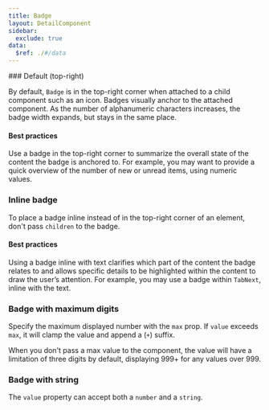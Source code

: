```yaml
---
title: Badge
layout: DetailComponent
sidebar:
  exclude: true
data:
  $ref: ./#/data
---
```


<LivePreviewControls>
  <LivePreview componentName="badge" exampleName="Default">
  ### Default (top-right)

  By default, `Badge` is in the top-right corner when attached to a child component such as an icon. Badges visually anchor to the attached component. As the number of alphanumeric characters increases, the badge width expands, but stays in the same place.

  #### Best practices

  Use a badge in the top-right corner to summarize the overall state of the content the badge is anchored to. For example, you may want to provide a quick overview of the number of new or unread items, using numeric values.

  </LivePreview>
  <LivePreview componentName="badge" exampleName="InlineBadge">

  ### Inline badge

  To place a badge inline instead of in the top-right corner of an element, don't pass `children` to the badge.

  #### Best practices

  Using a badge inline with text clarifies which part of the content the badge relates to and allows specific details to be highlighted within the content to draw the user’s attention. For example, you may use a badge within `TabNext`, inline with the text.

  </LivePreview>
  <LivePreview componentName="badge" exampleName="BadgeWithMaximumDigits">

  ### Badge with maximum digits

  Specify the maximum displayed number with the `max` prop. If `value` exceeds `max`, it will clamp the value and append a (`+`) suffix. 
    
  When you don't pass a max value to the component, the value will have a limitation of three digits by default, displaying 999+ for any values over 999.

  </LivePreview>
  <LivePreview componentName="badge" exampleName="BadgeWithString">
    
  ### Badge with string

  The `value` property can accept both a `number` and a `string`.

  </LivePreview>
</LivePreviewControls>
